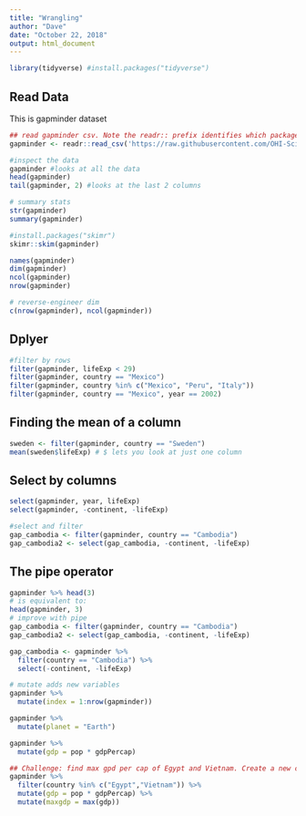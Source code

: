 ```yaml
---
title: "Wrangling"
author: "Dave"
date: "October 22, 2018"
output: html_document
---
```


```r
library(tidyverse) #install.packages("tidyverse")
```

## Read Data
This is gapminder dataset
```r
## read gapminder csv. Note the readr:: prefix identifies which package it's in
gapminder <- readr::read_csv('https://raw.githubusercontent.com/OHI-Science/data-science-training/master/data/gapminder.csv')

#inspect the data
gapminder #looks at all the data
head(gapminder)
tail(gapminder, 2) #looks at the last 2 columns 

# summary stats
str(gapminder)
summary(gapminder)

#install.packages("skimr")
skimr::skim(gapminder)

names(gapminder)
dim(gapminder)
ncol(gapminder)
nrow(gapminder)

# reverse-engineer dim
c(nrow(gapminder), ncol(gapminder))

```

## Dplyer
```r
#filter by rows
filter(gapminder, lifeExp < 29)
filter(gapminder, country == "Mexico")
filter(gapminder, country %in% c("Mexico", "Peru", "Italy"))
filter(gapminder, country == "Mexico", year == 2002)
```

## Finding the mean of a column 
```r
sweden <- filter(gapminder, country == "Sweden")
mean(sweden$lifeExp) # $ lets you look at just one column 

```

## Select by columns
```r
select(gapminder, year, lifeExp)
select(gapminder, -continent, -lifeExp)

#select and filter
gap_cambodia <- filter(gapminder, country == "Cambodia")
gap_cambodia2 <- select(gap_cambodia, -continent, -lifeExp)

```
## The pipe operator 
```r
gapminder %>% head(3)
# is equivalent to:
head(gapminder, 3)
# improve with pipe
gap_cambodia <- filter(gapminder, country == "Cambodia")
gap_cambodia2 <- select(gap_cambodia, -continent, -lifeExp)

gap_cambodia <- gapminder %>% 
  filter(country == "Cambodia") %>%
  select(-continent, -lifeExp)

```

```r
# mutate adds new variables
gapminder %>% 
  mutate(index = 1:nrow(gapminder))

gapminder %>% 
  mutate(planet = "Earth")

gapminder %>% 
  mutate(gdp = pop * gdpPercap)

## Challenge: find max gpd per cap of Egypt and Vietnam. Create a new column
gapminder %>% 
  filter(country %in% c("Egypt","Vietnam")) %>% 
  mutate(gdp = pop * gdpPercap) %>% 
  mutate(maxgdp = max(gdp))

```

